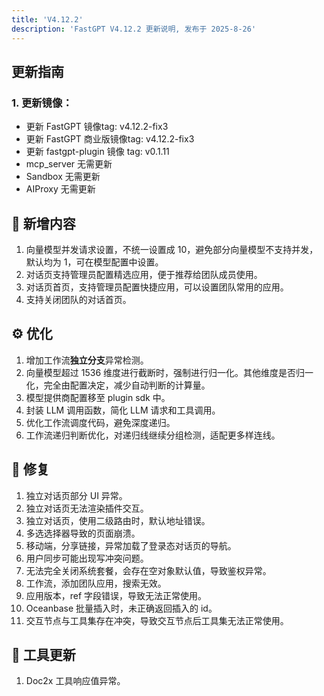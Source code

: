 ```yaml
---
title: 'V4.12.2'
description: 'FastGPT V4.12.2 更新说明, 发布于 2025-8-26'
---
```


## 更新指南

### 1. 更新镜像：

- 更新 FastGPT 镜像tag: v4.12.2-fix3
- 更新 FastGPT 商业版镜像tag: v4.12.2-fix3
- 更新 fastgpt-plugin 镜像 tag: v0.1.11
- mcp_server 无需更新
- Sandbox 无需更新
- AIProxy 无需更新
  
## 🚀 新增内容

1. 向量模型并发请求设置，不统一设置成 10，避免部分向量模型不支持并发，默认均为 1，可在模型配置中设置。
2. 对话页支持管理员配置精选应用，便于推荐给团队成员使用。
3. 对话页首页，支持管理员配置快捷应用，可以设置团队常用的应用。
4. 支持关闭团队的对话首页。

## ⚙️ 优化

1. 增加工作流**独立分支**异常检测。
2. 向量模型超过 1536 维度进行截断时，强制进行归一化。其他维度是否归一化，完全由配置决定，减少自动判断的计算量。
3. 模型提供商配置移至 plugin sdk 中。
4. 封装 LLM 调用函数，简化 LLM 请求和工具调用。
5. 优化工作流调度代码，避免深度递归。
6. 工作流递归判断优化，对递归线继续分组检测，适配更多样连线。

## 🐛 修复

1. 独立对话页部分 UI 异常。
2. 独立对话页无法渲染插件交互。
3. 独立对话页，使用二级路由时，默认地址错误。
4. 多选选择器导致的页面崩溃。
5. 移动端，分享链接，异常加载了登录态对话页的导航。
6. 用户同步可能出现写冲突问题。
7. 无法完全关闭系统套餐，会存在空对象默认值，导致鉴权异常。
8. 工作流，添加团队应用，搜索无效。
9. 应用版本，ref 字段错误，导致无法正常使用。
10. Oceanbase 批量插入时，未正确返回插入的 id。
11. 交互节点与工具集存在冲突，导致交互节点后工具集无法正常使用。

## 🔨 工具更新

1. Doc2x 工具响应值异常。